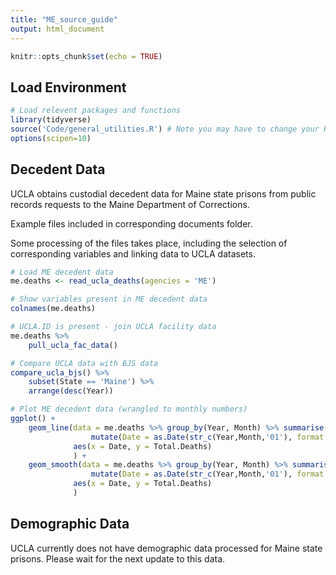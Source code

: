 ```yaml
---
title: "ME_source_guide"
output: html_document
---
```


```r
knitr::opts_chunk$set(echo = TRUE)
```

## Load Environment

```r
# Load relevent packages and functions
library(tidyverse)
source('Code/general_utilities.R') # Note you may have to change your Rmarkdown option for evaluate chunks to project instead of document
options(scipen=10)
```

## Decedent Data

UCLA obtains custodial decedent data for Maine state prisons from public records requests to the Maine Department of Corrections.

Example files included in corresponding documents folder. 

Some processing of the files takes place, including the selection of corresponding variables and linking data to UCLA datasets. 

```r
# Load ME decedent data
me.deaths <- read_ucla_deaths(agencies = 'ME')

# Show variables present in ME decedent data
colnames(me.deaths)

# UCLA.ID is present - join UCLA facility data
me.deaths %>%
    pull_ucla_fac_data()

# Compare UCLA data with BJS data
compare_ucla_bjs() %>%
    subset(State == 'Maine') %>%
    arrange(desc(Year))

# Plot ME decedent data (wrangled to monthly numbers)
ggplot() +
    geom_line(data = me.deaths %>% group_by(Year, Month) %>% summarise(Total.Deaths = n()) %>% 
                  mutate(Date = as.Date(str_c(Year,Month,'01'), format = '%Y%B%d')),
              aes(x = Date, y = Total.Deaths)
              ) +
    geom_smooth(data = me.deaths %>% group_by(Year, Month) %>% summarise(Total.Deaths = n()) %>% 
                  mutate(Date = as.Date(str_c(Year,Month,'01'), format = '%Y%B%d')),
              aes(x = Date, y = Total.Deaths)
              )

```


## Demographic Data

UCLA currently does not have demographic data processed for Maine state prisons. Please wait for the next update to this data. 
